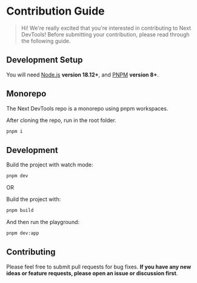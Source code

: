 # Contribution Guide

> Hi! We're really excited that you're interested in contributing to Next DevTools! Before submitting your contribution, please read through the following guide.

## Development Setup

You will need [Node.js](https://nodejs.org) **version 18.12+**, and [PNPM](https://pnpm.io) **version 8+**.

## Monorepo

The Next DevTools repo is a monorepo using pnpm workspaces.

After cloning the repo, run in the root folder.

```sh
pnpm i
```

## Development

Build the project with watch mode:

```sh
pnpm dev
```

OR

Build the project with:

```sh
pnpm build
```

And then run the playground:

```sh
pnpm dev:app
```

## Contributing

Please feel free to submit pull requests for bug fixes. **If you have any new ideas or feature requests, please open an issue or discussion first**.
